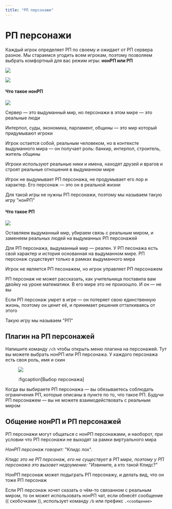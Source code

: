 ```yaml
---
title: "РП персонажи"
---
```


# РП персонажи

Каждый игрок определяет РП по своему и ожидает от РП сервера разное. Мы стараемся угодить всем игрокам, поэтому позволяем выбрать комфортный для вас режим игры: **нонРП или РП**

<Grid>

![](/assets/features/nonrp.png)

![](/assets/features/rp.png)

<Grid/>

<Collapse summary="Что такое РП и нонРП">

#### Что такое нонРП

![](/assets/features/nonrp.png)

Сервер — это выдуманный мир, но персонажи в этом мире — это реальные люди

Интерпол, суды, экономика, парламент, общины — это мир который придумывают игроки

Игрок остается собой, реальным человеком, но в контексте выдуманного мира — он получает роль: банкир, интерпол, строитель, житель общины

Игроки используют реальные ники и имена, находят друзей и врагов и строят реальные отношения в выдуманном мире

Игрок не выдумывает РП персонажа, не продумывает его лор и характер. Его персонаж — это он в реальной жизни

<CustomBlock type="note">

Для такой игры не нужны РП персонажи, поэтому мы называем такую игру "нонРП"

</CustomBlock>

#### Что такое РП

![](/assets/features/rp.png)

Оставляем выдуманный мир, убираем связь с реальным миром, и заменяем реальных людей на выдуманных РП персонажей

Для РП персонажа, выдуманный мир — реален. У РП песонажа есть свой характер и история основанная на выдуманном мире. РП персонаж существует только в рамках выдуманного мира

Игрок не является РП песонажем, но игрок управляет РП персонажем

РП персонаж не может рассказать, как учительница поставила вам двойку на уроке математики. В его мире это не произошло. И он — не вы

Если РП персонаж умрет в игре — он потеряет свою единственную жизнь, поэтому он ценит её, и принимает решения отталкиваясь от этого

<CustomBlock type="note">

Такую игру мы называем "РП"

</CustomBlock>

</Collapse>

## Плагин на РП персонажей

Напишите команду `/ch` чтобы открыть меню плагина на персонажей. Тут вы можете выбрать нонРП или РП персонажа. У каждого персонажа есть своя роль, имя и скин

<figure>

![](/assets/features/ch.png)

:figcaption[Выбор персонажа]

</figure>

Когда вы выбираете РП персонажа — вы обязываетесь соблюдать ограничения РП, которые описаны в пункте по то, что такое РП. Будучи РП персонажем — вы не можете взаимодействовать с реальным миром

## Общение нонРП и РП персонажей

РП персонажи могут общаться с нонРП персонажами, и наоборот, при условии что РП персонажи не выходят за рамки виртуального мира

<CustomBlock type="note">

*НонРП персонаж говорит:* "Кпидс лох".

*Кпидс это не РП персонаж, его не существует в РП мире, поэтому у РП персонажа это вызовет недоумение:* "Извините, а кто такой Кпидс?"

</CustomBlock>

НонРП персонаж может подыграть РП персонажу, и делать вид, что он тоже РП персонаж

Если РП персонаж хочет сказать о чём-то связанном с реальным миром, то он может использовать нонРП чат, если обнесёт сообщение (( скобочками )), использует команду `/b` или префикс `.<сообщение>`
